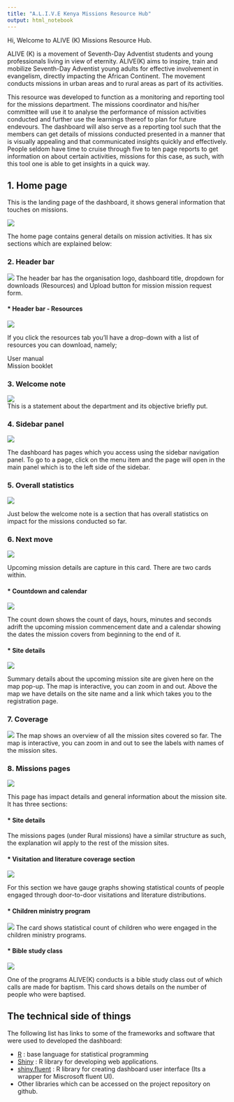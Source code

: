 ```yaml
---
title: "A.L.I.V.E Kenya Missions Resource Hub"
output: html_notebook
---
```


Hi, Welcome to ALIVE (K) Missions Resource Hub.  

ALIVE (K) is a movement of Seventh-Day Adventist students and young professionals living in view of eternity. ALIVE(K) aims to inspire, train and mobilize Seventh-Day Adventist young adults for effective involvement in evangelism, directly impacting the African Continent.  The movement conducts missions in urban areas and to rural areas as part of its activities.   

This resource was developed to function as a monitoring and reporting tool for the missions department. The missions coordinator and his/her committee will use it to analyse the performance of mission activities conducted and further use the learnings thereof to plan for future endevours. The dashboard will also serve as a reporting tool such that the members can get details of missions conducted presented in a manner that is visually appealing and that communicated insights quickly and effectively. People seldom have time to cruise through five to ten page reports to get information on about certain activities, missions for this case, as such, with this tool one is able to get insights in a quick way.  


## 1. Home page   

This is the landing page of the dashboard, it shows general information that touches on missions.  


![](www/homepage.png)

The home page contains general details on mission activities. It has six sections which are explained below:   

### 2. Header bar   

![](www/header_bar.png)
The header bar has the organisation logo, dashboard title, dropdown for downloads (Resources) and Upload button for mission mission request form.    


#### * Header bar - Resources   

![](www/header_resources.png)      



If you click the resources tab you'll have a drop-down with a list of resources you can download, namely;

   User manual   
   Mission booklet     
   
   
### 3. Welcome note    

![](www/welcome_note.png)  
This is a statement about the department and its objective briefly put.  


### 4. Sidebar panel   

![](www/sidebar_navigation_panel.png)

The dashboard has pages which you access using the sidebar navigation panel. To go to a page, click on the menu item and the page will open in the main panel which is to the left side of the sidebar.  

### 5. Overall statistics  

![](www/overall_statistics.png)

Just below the welcome note is a section that has overall statistics on impact for the missions conducted so far.  


### 6. Next move   

![](www/next_move.png)

Upcoming mission details are capture in this card. There are two cards within. 

#### * Countdown and calendar   

![](www/countdown_calendar.png)

The count down shows the count of days, hours, minutes and seconds adrift the upcoming mission commencement date and a calendar showing the dates the mission covers from beginning to the end of it.  

#### * Site details  

![](www/site_details.png) 


Summary details about the upcoming mission site are given here on the map pop-up. The map is interactive, you can zoom in and out.
Above the map we have details on the site name and a link which takes you to the registration page.  

### 7. Coverage  

![](www/coverage.png)
The map shows an overview of all the mission sites covered so far. The map is interactive, you can zoom in and out to see the labels with names of the mission sites.  

### 8. Missions pages  

![](www/missions_page.png)



This page has impact details and general information about the mission site. It has three sections:   

#### * Site details  



The missions pages (under Rural missions) have a similar structure as such, the explanation wil apply to the rest of the mission sites.      

#### * Visitation and literature coverage section   

![](www/gaugeplots.png)   

For this section we have gauge graphs showing statistical counts of people engaged through door-to-door visitations and literature distributions.   


#### * Children ministry program  

![](www/children_ministry_program.png)
The card shows statistical count of children who were engaged in the children ministry programs.  

#### * Bible study class   

![](www/bible_study_class.png)

One of the programs ALIVE(K) conducts is a bible study class out of which calls are made for baptism. This card shows details on the number of people who were baptised.  


## The technical side of things   


The following list has links to some of the frameworks and software that were used to developed the dashboard:  

  - [R](https://www.r-project.org/) : base language for statistical programming    
  - [Shiny](https://shiny.rstudio.com/) : R library for developing web applications.  
  - [shiny.fluent](https://github.com/Appsilon/shiny.fluent) : R library for creating dashboard user interface (Its a wrapper for Miscrosoft fluent UI).  
  - Other libraries which can be accessed on the project repository on github.  
    
    
    



